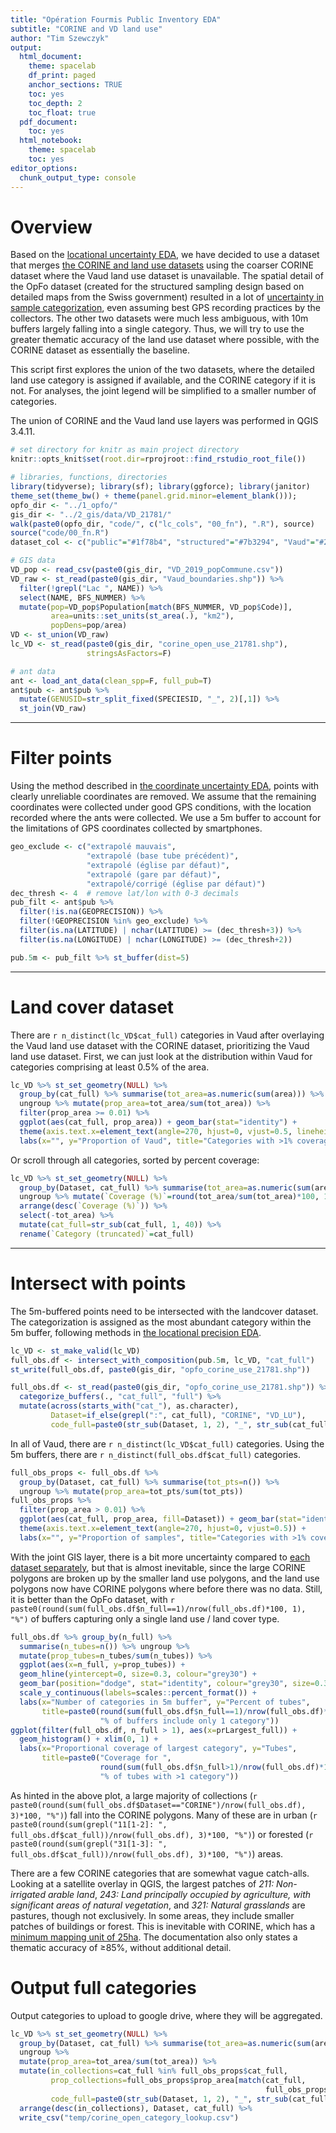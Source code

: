 ```yaml
---
title: "Opération Fourmis Public Inventory EDA"
subtitle: "CORINE and VD land use"
author: "Tim Szewczyk"
output:
  html_document:
    theme: spacelab
    df_print: paged
    anchor_sections: TRUE
    toc: yes
    toc_depth: 2
    toc_float: true
  pdf_document:
    toc: yes
  html_notebook:
    theme: spacelab
    toc: yes
editor_options: 
  chunk_output_type: console
---
```


# Overview

Based on the [locational uncertainty EDA](00_eda-1-coord-habitat.html#Overview), we have decided to use a dataset that merges [the CORINE and land use datasets](00_eda-1-coord-habitat.html#Habitat_datasets) using the coarser CORINE dataset where the Vaud land use dataset is unavailable. The spatial detail of the OpFo dataset (created for the structured sampling design based on detailed maps from the Swiss government) resulted in a lot of [uncertainty in sample categorization](00_eda-1-coord-habitat.html#Habitat:_Points__buffers), even assuming best GPS recording practices by the collectors. The other two datasets were much less ambiguous, with 10m buffers largely falling into a single category. Thus, we will try to use the greater thematic accuracy of the land use dataset where possible, with the CORINE dataset as essentially the baseline.

This script first explores the union of the two datasets, where the detailed land use category is assigned if available, and the CORINE category if it is not. For analyses, the joint legend will be simplified to a smaller number of categories.

The union of CORINE and the Vaud land use layers was performed in QGIS 3.4.11.

```r
# set directory for knitr as main project directory
knitr::opts_knit$set(root.dir=rprojroot::find_rstudio_root_file())
```

```r
# libraries, functions, directories
library(tidyverse); library(sf); library(ggforce); library(janitor)
theme_set(theme_bw() + theme(panel.grid.minor=element_blank())); 
opfo_dir <- "../1_opfo/"
gis_dir <- "../2_gis/data/VD_21781/"
walk(paste0(opfo_dir, "code/", c("lc_cols", "00_fn"), ".R"), source)
source("code/00_fn.R")
dataset_col <- c("public"="#1f78b4", "structured"="#7b3294", "Vaud"="#238443")

# GIS data
VD_pop <- read_csv(paste0(gis_dir, "VD_2019_popCommune.csv"))
VD_raw <- st_read(paste0(gis_dir, "Vaud_boundaries.shp")) %>%
  filter(!grepl("Lac ", NAME)) %>%
  select(NAME, BFS_NUMMER) %>%
  mutate(pop=VD_pop$Population[match(BFS_NUMMER, VD_pop$Code)],
         area=units::set_units(st_area(.), "km2"), 
         popDens=pop/area)
VD <- st_union(VD_raw)
lc_VD <- st_read(paste0(gis_dir, "corine_open_use_21781.shp"), 
                 stringsAsFactors=F) 

# ant data
ant <- load_ant_data(clean_spp=F, full_pub=T)
ant$pub <- ant$pub %>%
  mutate(GENUSID=str_split_fixed(SPECIESID, "_", 2)[,1]) %>%
  st_join(VD_raw) 
```

------------------------------------------------------------------------

# Filter points

Using the method described in [the coordinate uncertainty EDA](00_eda-1-coord-habitat.html#Filtering), points with clearly unreliable coordinates are removed. We assume that the remaining coordinates were collected under good GPS conditions, with the location recorded where the ants were collected. We use a 5m buffer to account for the limitations of GPS coordinates collected by smartphones.

```r
geo_exclude <- c("extrapolé mauvais", 
                 "extrapolé (base tube précédent)", 
                 "extrapolé (église par défaut)", 
                 "extrapolé (gare par défaut)", 
                 "extrapolé/corrigé (église par défaut)")
dec_thresh <- 4  # remove lat/lon with 0-3 decimals
pub_filt <- ant$pub %>% 
  filter(!is.na(GEOPRECISION)) %>%
  filter(!GEOPRECISION %in% geo_exclude) %>%
  filter(is.na(LATITUDE) | nchar(LATITUDE) >= (dec_thresh+3)) %>% 
  filter(is.na(LONGITUDE) | nchar(LONGITUDE) >= (dec_thresh+2)) 
```

```r
pub.5m <- pub_filt %>% st_buffer(dist=5)
```

------------------------------------------------------------------------

# Land cover dataset

There are `r n_distinct(lc_VD$cat_full)` categories in Vaud after overlaying the Vaud land use dataset with the CORINE dataset, prioritizing the Vaud land use dataset. First, we can just look at the distribution within Vaud for categories comprising at least 0.5% of the area.

```r
lc_VD %>% st_set_geometry(NULL) %>%
  group_by(cat_full) %>% summarise(tot_area=as.numeric(sum(area))) %>%
  ungroup %>% mutate(prop_area=tot_area/sum(tot_area)) %>%
  filter(prop_area >= 0.01) %>%
  ggplot(aes(cat_full, prop_area)) + geom_bar(stat="identity") + 
  theme(axis.text.x=element_text(angle=270, hjust=0, vjust=0.5, lineheight=0.7)) + 
  labs(x="", y="Proportion of Vaud", title="Categories with >1% coverage")

```

Or scroll through all categories, sorted by percent coverage:

```r
lc_VD %>% st_set_geometry(NULL) %>%
  group_by(Dataset, cat_full) %>% summarise(tot_area=as.numeric(sum(area))) %>%
  ungroup %>% mutate(`Coverage (%)`=round(tot_area/sum(tot_area)*100, 1)) %>%
  arrange(desc(`Coverage (%)`)) %>% 
  select(-tot_area) %>% 
  mutate(cat_full=str_sub(cat_full, 1, 40)) %>%
  rename(`Category (truncated)`=cat_full)
```

------------------------------------------------------------------------

# Intersect with points

The 5m-buffered points need to be intersected with the landcover dataset. The categorization is assigned as the most abundant category within the 5m buffer, following methods in [the locational precision EDA](code/00_eda-1-coord-habitat.html#Habitat:_Points__buffers).

```r
lc_VD <- st_make_valid(lc_VD)
full_obs.df <- intersect_with_composition(pub.5m, lc_VD, "cat_full")
st_write(full_obs.df, paste0(gis_dir, "opfo_corine_use_21781.shp"))
```

```r
full_obs.df <- st_read(paste0(gis_dir, "opfo_corine_use_21781.shp")) %>%
  categorize_buffers(., "cat_full", "full") %>%
  mutate(across(starts_with("cat_"), as.character),
         Dataset=if_else(grepl(":", cat_full), "CORINE", "VD_LU"),
         code_full=paste0(str_sub(Dataset, 1, 2), "_", str_sub(cat_full, 1, 3)))
```

In all of Vaud, there are `r n_distinct(lc_VD$cat_full)` categories. Using the 5m buffers, there are `r n_distinct(full_obs.df$cat_full)` categories.

```r
full_obs_props <- full_obs.df %>%
  group_by(Dataset, cat_full) %>% summarise(tot_pts=n()) %>%
  ungroup %>% mutate(prop_area=tot_pts/sum(tot_pts)) 
full_obs_props %>%
  filter(prop_area > 0.01) %>%
  ggplot(aes(cat_full, prop_area, fill=Dataset)) + geom_bar(stat="identity") + 
  theme(axis.text.x=element_text(angle=270, hjust=0, vjust=0.5)) + 
  labs(x="", y="Proportion of samples", title="Categories with >1% coverage")

```

With the joint GIS layer, there is a bit more uncertainty compared to [each dataset separately](00_eda-1-coord-habitat.html#Habitat:_Points__buffers), but that is almost inevitable, since the large CORINE polygons are broken up by the smaller land use polygons, and the land use polygons now have CORINE polygons where before there was no data. Still, it is better than the OpFo dataset, with `r paste0(round(sum(full_obs.df$n_full==1)/nrow(full_obs.df)*100, 1), "%")` of buffers capturing only a single land use / land cover type.

```r
full_obs.df %>% group_by(n_full) %>%
  summarise(n_tubes=n()) %>% ungroup %>%
  mutate(prop_tubes=n_tubes/sum(n_tubes)) %>%
  ggplot(aes(x=n_full, y=prop_tubes)) +
  geom_hline(yintercept=0, size=0.3, colour="grey30") +
  geom_bar(position="dodge", stat="identity", colour="grey30", size=0.3) +
  scale_y_continuous(labels=scales::percent_format()) + 
  labs(x="Number of categories in 5m buffer", y="Percent of tubes", 
       title=paste0(round(sum(full_obs.df$n_full==1)/nrow(full_obs.df)*100, 1), 
                    "% of buffers include only 1 category"))
ggplot(filter(full_obs.df, n_full > 1), aes(x=prLargest_full)) + 
  geom_histogram() + xlim(0, 1) +
  labs(x="Proportional coverage of largest category", y="Tubes",
       title=paste0("Coverage for ", 
                    round(sum(full_obs.df$n_full>1)/nrow(full_obs.df)*100, 1), 
                    "% of tubes with >1 category"))
```

As hinted in the above plot, a large majority of collections (`r paste0(round(sum(full_obs.df$Dataset=="CORINE")/nrow(full_obs.df), 3)*100, "%")`) fall into the CORINE polygons. Many of these are in urban (`r paste0(round(sum(grepl("11[1-2]: ", full_obs.df$cat_full))/nrow(full_obs.df), 3)*100, "%")`) or forested (`r paste0(round(sum(grepl("31[1-3]: ", full_obs.df$cat_full))/nrow(full_obs.df), 3)*100, "%")`) areas.

There are a few CORINE categories that are somewhat vague catch-alls. Looking at a satellite overlay in QGIS, the largest patches of *211: Non-irrigated arable land*, *243: Land principally occupied by agriculture, with significant areas of natural vegetation*, and *321: Natural grasslands* are pastures, though not exclusively. In some areas, they include smaller patches of buildings or forest. This is inevitable with CORINE, which has a [minimum mapping unit of 25ha](https://land.copernicus.eu/pan-european/corine-land-cover). The documentation also only states a thematic accuracy of ≥85%, without additional detail.

# Output full categories

Output categories to upload to google drive, where they will be aggregated.

```r

lc_VD %>% st_set_geometry(NULL) %>%
  group_by(Dataset, cat_full) %>% summarise(tot_area=as.numeric(sum(area))) %>%
  ungroup %>% 
  mutate(prop_area=tot_area/sum(tot_area)) %>%
  mutate(in_collections=cat_full %in% full_obs_props$cat_full,
         prop_collections=full_obs_props$prop_area[match(cat_full,
                                                         full_obs_props$cat_full)],
         code_full=paste0(str_sub(Dataset, 1, 2), "_", str_sub(cat_full, 1, 3))) %>%
  arrange(desc(in_collections), Dataset, cat_full) %>%
  write_csv("temp/corine_open_category_lookup.csv")
```
